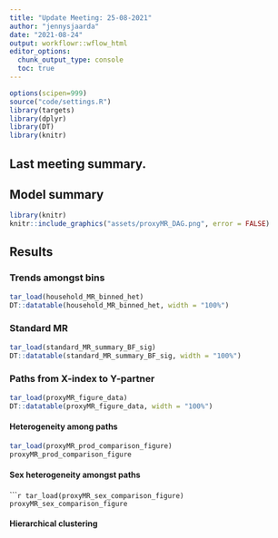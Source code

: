 ```yaml
---
title: "Update Meeting: 25-08-2021"
author: "jennysjaarda"
date: "2021-08-24"
output: workflowr::wflow_html
editor_options:
  chunk_output_type: console
  toc: true
---
```


```r

options(scipen=999)
source("code/settings.R")
library(targets)
library(dplyr)
library(DT)
library(knitr)

```

## Last meeting summary.

## Model summary

```r
library(knitr)
knitr::include_graphics("assets/proxyMR_DAG.png", error = FALSE)
```

## Results

### Trends amongst bins

```r
tar_load(household_MR_binned_het)
DT::datatable(household_MR_binned_het, width = "100%")
```

### Standard MR 

```r
tar_load(standard_MR_summary_BF_sig)
DT::datatable(standard_MR_summary_BF_sig, width = "100%")
```

### Paths from X-index to Y-partner

```r
tar_load(proxyMR_figure_data)
DT::datatable(proxyMR_figure_data, width = "100%")
```

#### Heterogeneity among paths


```r
tar_load(proxyMR_prod_comparison_figure)
proxyMR_prod_comparison_figure
```

#### Sex heterogeneity amongst paths

``````r
tar_load(proxyMR_sex_comparison_figure)
proxyMR_sex_comparison_figure
```

#### Hierarchical clustering 

